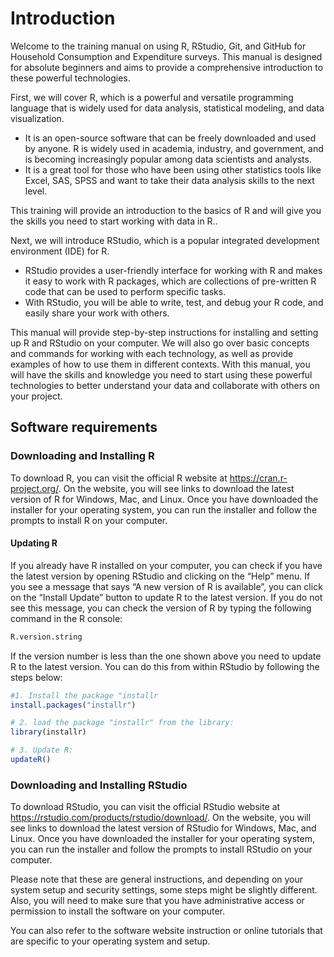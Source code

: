 # Introduction

Welcome to the training manual on using R, RStudio, Git, and GitHub for Household Consumption and Expenditure surveys. This manual is designed for absolute beginners and aims to provide a comprehensive introduction to these powerful technologies.

First, we will cover R, which is a powerful and versatile programming language that is widely used for data analysis, statistical modeling, and data visualization.

-   It is an open-source software that can be freely downloaded and used by anyone. R is widely used in academia, industry, and government, and is becoming increasingly popular among data scientists and analysts.
-   It is a great tool for those who have been using other statistics tools like Excel, SAS, SPSS and want to take their data analysis skills to the next level.

This training will provide an introduction to the basics of R and will give you the skills you need to start working with data in R..

Next, we will introduce RStudio, which is a popular integrated development environment (IDE) for R.

-   RStudio provides a user-friendly interface for working with R and makes it easy to work with R packages, which are collections of pre-written R code that can be used to perform specific tasks.
-   With RStudio, you will be able to write, test, and debug your R code, and easily share your work with others.

```{=html}
<!-- Git and GitHub will be covered next. Git is a version control system that allows developers to track changes in their code and collaborate on projects with others. 

-   It is widely used by software developers to manage their source code and collaborate with others on projects. 
-   Git allows developers to easily create new versions of their code, revert to previous versions, and merge changes from multiple contributors. 

GitHub, which is a web-based platform that allows developers to host, share and collaborate on their Git repositories, provides a central place for storing and managing code, as well as tools for working with others on the same codebase. 

-   With Git and GitHub, you will be able to easily manage your code, collaborate with others, and share your work with the world. -->
```
This manual will provide step-by-step instructions for installing and setting up R and RStudio on your computer. We will also go over basic concepts and commands for working with each technology, as well as provide examples of how to use them in different contexts. With this manual, you will have the skills and knowledge you need to start using these powerful technologies to better understand your data and collaborate with others on your project.

## Software requirements

### Downloading and Installing R

To download R, you can visit the official R website at <https://cran.r-project.org/>. On the website, you will see links to download the latest version of R for Windows, Mac, and Linux. Once you have downloaded the installer for your operating system, you can run the installer and follow the prompts to install R on your computer.

#### Updating R

If you already have R installed on your computer, you can check if you have the latest version by opening RStudio and clicking on the "Help" menu. If you see a message that says "A new version of R is available", you can click on the "Install Update" button to update R to the latest version. If you do not see this message, you can check the version of R by typing the following command in the R console:

```r
R.version.string
```

If the version number is less than the one shown above you need to update R to the latest version. You can do this from within RStudio by following the steps below:

```r
#1. Install the package "installr
install.packages("installr")

# 2. load the package "installr" from the library: 
library(installr)

# 3. Update R: 
updateR()
```

### Downloading and Installing RStudio

To download RStudio, you can visit the official RStudio website at <https://rstudio.com/products/rstudio/download/>. On the website, you will see links to download the latest version of RStudio for Windows, Mac, and Linux. Once you have downloaded the installer for your operating system, you can run the installer and follow the prompts to install RStudio on your computer. <!-- 
### Downloading and Installing Git
To download Git, you can visit the official Git website at[https://git-scm.com/downloads](https://git-scm.com/downloads). On the website, you will see links to download the latest version of Git for Windows, Mac, and Linux. Once you have downloaded the installer for your operating system, you can run the installer and follow the prompts to install Git on your computer. -->

Please note that these are general instructions, and depending on your system setup and security settings, some steps might be slightly different. Also, you will need to make sure that you have administrative access or permission to install the software on your computer.

You can also refer to the software website instruction or online tutorials that are specific to your operating system and setup.
